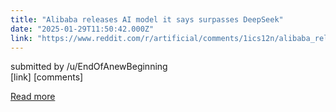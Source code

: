 ```yaml
---
title: "Alibaba releases AI model it says surpasses DeepSeek"
date: "2025-01-29T11:50:42.000Z"
link: "https://www.reddit.com/r/artificial/comments/1ics12n/alibaba_releases_ai_model_it_says_surpasses/"
---
```


submitted by    /u/EndOfAnewBeginning  
 [link]   [comments]

[Read more](https://www.reddit.com/r/artificial/comments/1ics12n/alibaba_releases_ai_model_it_says_surpasses/)
